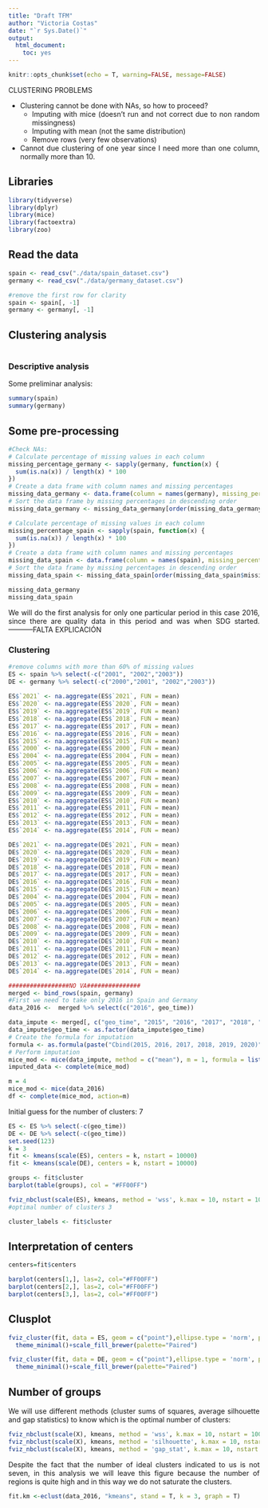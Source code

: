 ```yaml
---
title: "Draft TFM"
author: "Victoria Costas"
date: "`r Sys.Date()`"
output:
  html_document:
    toc: yes
---
```


```r
knitr::opts_chunk$set(echo = T, warning=FALSE, message=FALSE)
```

```{=html}
<style>
body {
text-align: justify}
</style>
```

######## CLUSTERING PROBLEMS

- Clustering cannot be done with NAs, so how to proceed?
    - Imputing with mice (doesn't run and not correct due to non random missingness)
    - Imputing with mean (not the same distribution)
    - Remove rows (very few observations)
- Cannot due clustering of one year since I need more than one column, normally more than 10. 


## Libraries

```r
library(tidyverse)
library(dplyr)
library(mice)
library(factoextra)
library(zoo)
```

## Read the data

```r
spain <- read_csv("./data/spain_dataset.csv")
germany <- read_csv("./data/germany_dataset.csv")

#remove the first row for clarity
spain <- spain[, -1]
germany <- germany[, -1]
```

## Clustering analysis

```r

```


### Descriptive analysis

Some preliminar analysis:

```r
summary(spain)
summary(germany)
```

## Some pre-processing

```r
#Check NAs: 
# Calculate percentage of missing values in each column
missing_percentage_germany <- sapply(germany, function(x) {
  sum(is.na(x)) / length(x) * 100
})
# Create a data frame with column names and missing percentages
missing_data_germany <- data.frame(column = names(germany), missing_percentage = missing_percentage_germany)
# Sort the data frame by missing percentages in descending order
missing_data_germany <- missing_data_germany[order(missing_data_germany$missing_percentage, decreasing = TRUE), ]

# Calculate percentage of missing values in each column
missing_percentage_spain <- sapply(spain, function(x) {
  sum(is.na(x)) / length(x) * 100
})
# Create a data frame with column names and missing percentages
missing_data_spain <- data.frame(column = names(spain), missing_percentage = missing_percentage_spain)
# Sort the data frame by missing percentages in descending order
missing_data_spain <- missing_data_spain[order(missing_data_spain$missing_percentage, decreasing = TRUE), ]

missing_data_germany
missing_data_spain
```

We will do the first analysis for only one particular period in this case 2016, since there are quality data in this period and was when SDG started. -----------FALTA EXPLICACIÓN 

### Clustering

```r
#remove columns with more than 60% of missing values
ES <- spain %>% select(-c("2001", "2002","2003"))
DE <- germany %>% select(-c("2000","2001", "2002","2003"))  
  
ES$`2021` <- na.aggregate(ES$`2021`, FUN = mean)  
ES$`2020` <- na.aggregate(ES$`2020`, FUN = mean)
ES$`2019` <- na.aggregate(ES$`2019`, FUN = mean)
ES$`2018` <- na.aggregate(ES$`2018`, FUN = mean)
ES$`2017` <- na.aggregate(ES$`2017`, FUN = mean)
ES$`2016` <- na.aggregate(ES$`2016`, FUN = mean)
ES$`2015` <- na.aggregate(ES$`2015`, FUN = mean)
ES$`2000` <- na.aggregate(ES$`2000`, FUN = mean)
ES$`2004` <- na.aggregate(ES$`2004`, FUN = mean)
ES$`2005` <- na.aggregate(ES$`2005`, FUN = mean)
ES$`2006` <- na.aggregate(ES$`2006`, FUN = mean)
ES$`2007` <- na.aggregate(ES$`2007`, FUN = mean)
ES$`2008` <- na.aggregate(ES$`2008`, FUN = mean)
ES$`2009` <- na.aggregate(ES$`2009`, FUN = mean)
ES$`2010` <- na.aggregate(ES$`2010`, FUN = mean)
ES$`2011` <- na.aggregate(ES$`2011`, FUN = mean)
ES$`2012` <- na.aggregate(ES$`2012`, FUN = mean)
ES$`2013` <- na.aggregate(ES$`2013`, FUN = mean)
ES$`2014` <- na.aggregate(ES$`2014`, FUN = mean)

DE$`2021` <- na.aggregate(DE$`2021`, FUN = mean)
DE$`2020` <- na.aggregate(DE$`2020`, FUN = mean)
DE$`2019` <- na.aggregate(DE$`2019`, FUN = mean)
DE$`2018` <- na.aggregate(DE$`2018`, FUN = mean)
DE$`2017` <- na.aggregate(DE$`2017`, FUN = mean)
DE$`2016` <- na.aggregate(DE$`2016`, FUN = mean)
DE$`2015` <- na.aggregate(DE$`2015`, FUN = mean)
DE$`2004` <- na.aggregate(DE$`2004`, FUN = mean)
DE$`2005` <- na.aggregate(DE$`2005`, FUN = mean)
DE$`2006` <- na.aggregate(DE$`2006`, FUN = mean)
DE$`2007` <- na.aggregate(DE$`2007`, FUN = mean)
DE$`2008` <- na.aggregate(DE$`2008`, FUN = mean)
DE$`2009` <- na.aggregate(DE$`2009`, FUN = mean)
DE$`2010` <- na.aggregate(DE$`2010`, FUN = mean)
DE$`2011` <- na.aggregate(DE$`2011`, FUN = mean)
DE$`2012` <- na.aggregate(DE$`2012`, FUN = mean)
DE$`2013` <- na.aggregate(DE$`2013`, FUN = mean)
DE$`2014` <- na.aggregate(DE$`2014`, FUN = mean)
```

```r
#################NO VA###############
merged <- bind_rows(spain, germany)
#First we need to take only 2016 in Spain and Germany
data_2016 <-  merged %>% select(c("2016", geo_time))

data_impute <- merged[, c("geo_time", "2015", "2016", "2017", "2018", "2019", "2020")]
data_impute$geo_time <- as.factor(data_impute$geo_time)
# Create the formula for imputation
formula <- as.formula(paste("Cbind(2015, 2016, 2017, 2018, 2019, 2020)", "~ geo_time"))
# Perform imputation
mice_mod <- mice(data_impute, method = c("mean"), m = 1, formula = list(formula))
imputed_data <- complete(mice_mod)
```

```r
m = 4 
mice_mod <- mice(data_2016) 
df <- complete(mice_mod, action=m)
```


Initial guess for the number of clusters: 7  
  
```r
ES <- ES %>% select(-c(geo_time))
DE <- DE %>% select(-c(geo_time))
set.seed(123)
k = 3
fit <- kmeans(scale(ES), centers = k, nstart = 10000)
fit <- kmeans(scale(DE), centers = k, nstart = 10000)

groups <- fit$cluster
barplot(table(groups), col = "#FF00FF")

fviz_nbclust(scale(ES), kmeans, method = 'wss', k.max = 10, nstart = 1000) 
#optimal number of clusters 3 

cluster_labels <- fit$cluster
```
## Interpretation of centers

```r
centers=fit$centers

barplot(centers[1,], las=2, col="#FF00FF")
barplot(centers[2,], las=2, col="#FF00FF")
barplot(centers[3,], las=2, col="#FF00FF")

```

## Clusplot 

```r
fviz_cluster(fit, data = ES, geom = c("point"),ellipse.type = 'norm', pointsize=1)+
  theme_minimal()+scale_fill_brewer(palette="Paired")

fviz_cluster(fit, data = DE, geom = c("point"),ellipse.type = 'norm', pointsize=1)+
  theme_minimal()+scale_fill_brewer(palette="Paired")
```

## Number of groups

We will use different methods (cluster sums of squares, average silhouette and gap statistics) to know which is the optimal number of clusters:

```r
fviz_nbclust(scale(X), kmeans, method = 'wss', k.max = 10, nstart = 1000) 
fviz_nbclust(scale(X), kmeans, method = 'silhouette', k.max = 10, nstart = 1000)  
fviz_nbclust(scale(X), kmeans, method = 'gap_stat', k.max = 10, nstart = 100, nboot = 500) 
```

Despite the fact that the number of ideal clusters indicated to us is not seven, in this analysis we will leave this figure because the number of regions is quite high and in this way we do not saturate the clusters.

```r
fit.km <-eclust(data_2016, "kmeans", stand = T, k = 3, graph = T)
```


```r

```


```r

```


```r

```


```r

```





















